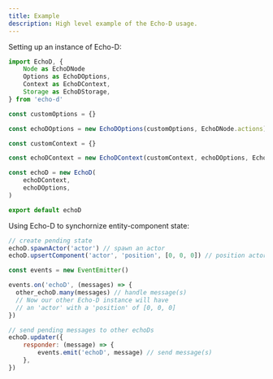 ```yaml
---
title: Example
description: High level example of the Echo-D usage.
---
```


Setting up an instance of Echo-D:

```js
import EchoD, {
    Node as EchoDNode
    Options as EchoDOptions,
    Context as EchoDContext,
    Storage as EchoDStorage,
} from 'echo-d'

const customOptions = {}

const echoDOptions = new EchoDOptions(customOptions, EchoDNode.actions)

const customContext = {}

const echoDContext = new EchoDContext(customContext, echoDOptions, EchoDStorage)

const echoD = new EchoD(
    echoDContext,
    echoDOptions,
)

export default echoD
```

Using Echo-D to synchornize entity-component state:

```js
// create pending state
echoD.spawnActor('actor') // spawn an actor
echoD.upsertComponent('actor', 'position', [0, 0, 0]) // position actor

const events = new EventEmitter()

events.on('echoD', (messages) => {
  other_echoD.many(messages) // handle message(s)
  // Now our other Echo-D instance will have
  // an 'actor' with a 'position' of [0, 0, 0]
})

// send pending messages to other echoDs
echoD.updater({
    responder: (message) => {
        events.emit('echoD', message) // send message(s)
    },
})
```